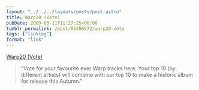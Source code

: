 ```yaml
---
layout: "../../../layouts/posts/post.astro"
title: Warp20 (Vote)
pubDate: 2009-03-11T11:27:25+00:00
tumblr_permalink: /post/85496972/warp20-vote
tags: ["linklog"]
format: "link"
---
```


[Warp20 (Vote)][1]

> &ldquo;Vote for your favourite ever Warp tracks here. Your top 10 (by different artists) will combine with our top 10 to make a historic album for release this Autumn.&rdquo;

[1]: http://www.warp20.net/
